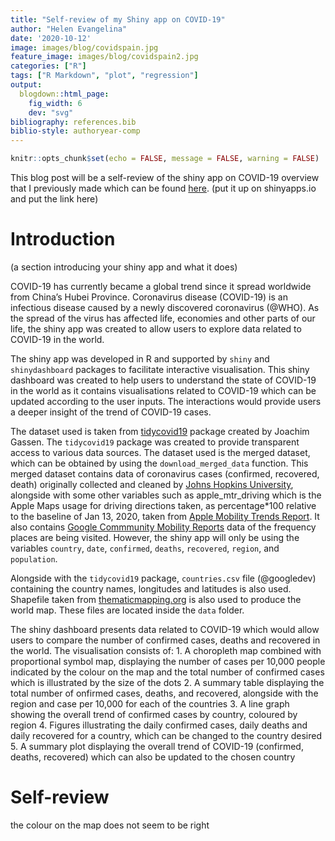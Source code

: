 ```yaml
---
title: "Self-review of my Shiny app on COVID-19"
author: "Helen Evangelina"
date: '2020-10-12'
image: images/blog/covidspain.jpg
feature_image: images/blog/covidspain2.jpg
categories: ["R"]
tags: ["R Markdown", "plot", "regression"]
output: 
  blogdown::html_page:
    fig_width: 6
    dev: "svg"
bibliography: references.bib
biblio-style: authoryear-comp
---
```


```r
knitr::opts_chunk$set(echo = FALSE, message = FALSE, warning = FALSE)
```

This blog post will be a self-review of the shiny app on COVID-19 overview that I previously made which can be found [here](@https://github.com/etc5523-2020/shiny-assessment-helenevangelinaa). (put it up on shinyapps.io and put the link here)  

# Introduction
(a section introducing your shiny app and what it does)

COVID-19 has currently became a global trend since it spread worldwide from China's Hubei Province. Coronavirus disease (COVID-19) is an infectious disease caused by a newly discovered coronavirus (@WHO). As the spread of the virus has affected life, economies and other parts of our life, the shiny app was created to allow users to explore data related to COVID-19 in the world.

The shiny app was developed in R and supported by `shiny` and `shinydashboard` packages to facilitate interactive visualisation. This shiny dashboard was created to help users to understand the state of COVID-19 in the world as it contains visualisations related to COVID-19 which can be updated according to the user inputs. The interactions would provide users a deeper insight of the trend of COVID-19 cases.

The dataset used is taken from [tidycovid19](https://github.com/joachim-gassen/tidycovid19) package created by Joachim Gassen. The `tidycovid19` package was created to provide transparent access to various data sources. The dataset used is the merged dataset, which can be obtained by using the `download_merged_data` function. This merged dataset contains data of coronavirus cases (confirmed, recovered, death) originally collected and cleaned by [Johns Hopkins University](https://github.com/CSSEGISandData/COVID-19), alongside with some other variables such as apple_mtr_driving which is the Apple Maps usage for driving directions taken, as percentage*100 relative to the baseline of Jan 13, 2020, taken from [Apple Mobility Trends Report](https://covid19.apple.com/mobility). It also contains [Google Commmunity Mobility Reports](https://www.google.com/covid19/mobility/) data of the frequency places are being visited. However, the shiny app will only be using the variables `country`, `date`, `confirmed`, `deaths`, `recovered`, `region`, and `population`.

Alongside with the `tidycovid19` package, `countries.csv` file (@googledev)  containing the country names, longitudes and latitudes is also used. Shapefile taken from [thematicmapping.org](http://thematicmapping.org/downloads/world_borders.php) is also used to produce the world map. These files are located inside the `data` folder.

The shiny dashboard presents data related to COVID-19 which would allow users to compare the number of confirmed cases, deaths and recovered in the world. The visualisation consists of:
1. A choropleth map combined with proportional symbol map, displaying the number of cases per 10,000 people indicated by the colour on the map and the total number of confirmed cases which is illustrated by the size of the dots
2. A summary table displaying the total number of onfirmed cases, deaths, and recovered, alongside with the region and case per 10,000 for each of the countries
3. A line graph showing the overall trend of confirmed cases by country, coloured by region
4. Figures illustrating the daily confirmed cases, daily deaths and daily recovered for a country, which can be changed to the country desired
5. A summary plot displaying the overall trend of COVID-19 (confirmed, deaths, recovered) which can also be updated to the chosen country

# Self-review
the colour on the map does not seem to be right
